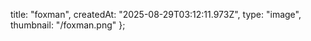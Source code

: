 
  title: "foxman",
  createdAt: "2025-08-29T03:12:11.973Z",
  type: "image",
  thumbnail: "/foxman.png"
};



